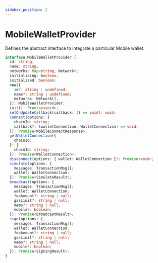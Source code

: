 ```yaml
---
sidebar_position: 2
---
```


# MobileWalletProvider

Defines the abstract interface to integrate a particular Mobile wallet.

```ts
interface MobileWalletProvider {
  id: string;
  name: string;
  networks: Map<string, Network>;
  initializing: boolean;
  initialized: boolean;
  new({
    id?: string | undefined;
    name?: string | undefined;
    networks: Network[];
  }): MobileWalletProvider;
  init(): Promise<void>;
  setOnUpdateCallback(callback: () => void): void;
  connect(options: {
    chainId: string;
    callback?: (walletConnection: WalletConnection) => void;
  }): Promise<MobileConnectResponse>;
  getWalletConnection({
    chainId,
  }: {
    chainId: string;
  }): Promise<WalletConnection>;
  disconnect(options: { wallet: WalletConnection }): Promise<void>;
  simulate(options: {
    messages: TransactionMsg[];
    wallet: WalletConnection;
  }): Promise<SimulateResult>;
  broadcast(options: {
    messages: TransactionMsg[];
    wallet: WalletConnection;
    feeAmount?: string | null;
    gasLimit?: string | null;
    memo?: string | null;
    mobile?: boolean;
  }): Promise<BroadcastResult>;
  sign(options: {
    messages: TransactionMsg[];
    wallet: WalletConnection;
    feeAmount?: string | null;
    gasLimit?: string | null;
    memo?: string | null;
    mobile?: boolean;
  }): Promise<SigningResult>;
}
```
